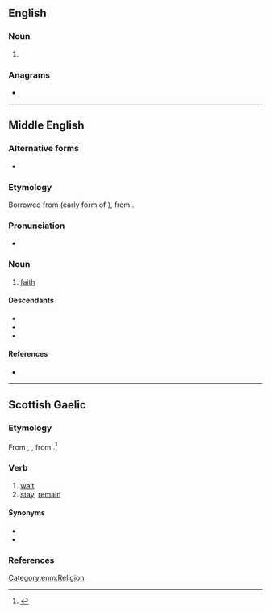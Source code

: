 {{also|féith}}
==English==

===Noun===
{{en-noun|~}}

# {{obsolete spelling of|en|faith}}

===Anagrams===
* {{anagrams|en|a=efhit|theif|thief}}

----

==Middle English==

===Alternative forms===
* {{alter|enm|faith|fath|fei|fai}}

===Etymology===
Borrowed from {{bor|enm|xno|feid}} (early form of {{m|fro|fei}}), from {{der|enm|la|fidēs}}.

===Pronunciation===
* {{IPA|enm|/fɛi̯θ/}}

===Noun===
{{enm-noun}}
 
# [[faith]]

====Descendants====
* {{desc|en|faith}}
* {{desc|sco|faith}}
* {{desc|yol|faaighe|alts=1}}

====References====
* {{R:MED Online|entry=feith|pos=n|id=MED15481}}

[[Category:enm:Religion]]

----

==Scottish Gaelic==

===Etymology===
From {{inh|gd|cel-pro|*wei}}, {{m|cel-pro|*we-jo-}}, from {{inh|gd|ine-pro|*h₂ews-|t=dawn}}.<ref>{{R:MacBain|feith}}</ref>

===Verb===
{{gd-verb|past=dh'fheith|fut=feithidh|vn=feitheamh|pp=feithte}}

# [[wait]]
# [[stay]], [[remain]]

====Synonyms====
* {{l|gd|fan}}
* {{l|gd|fuirich}}

===References===
<references/>